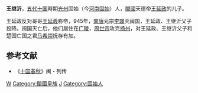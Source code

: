 '''王继沂'''，[[五代十国|五代十国]]時期[[光州|光州]]固始（今[[河南|河南]][[固始|固始]]）人，[[閩國|閩國]]天德帝[[王延政|王延政]]的儿子。

王延政反对哥哥[[王延羲|王延羲]]称帝，945年，[[南唐|南唐]]元宗[[李璟|李璟]]灭闽国，王延政、王继沂父子投降。闽国灭亡后，他们居住在[[广陵|广陵]]，[[周世宗|周世宗]]攻克[[扬州|扬州]]，对王延政、王继沂父子和楚国亡国之君[[马希崇|马希崇]]抚存有加。

==参考文献== 
*《[[十国春秋|十国春秋]]》闽・列传 
{{閩國}}
[[Category:五代十国政治人物|W]]
[[Category:閩國皇族|Category:閩國皇族]]
[[Category:王姓|J]]
[[Category:固始人|Category:固始人]]